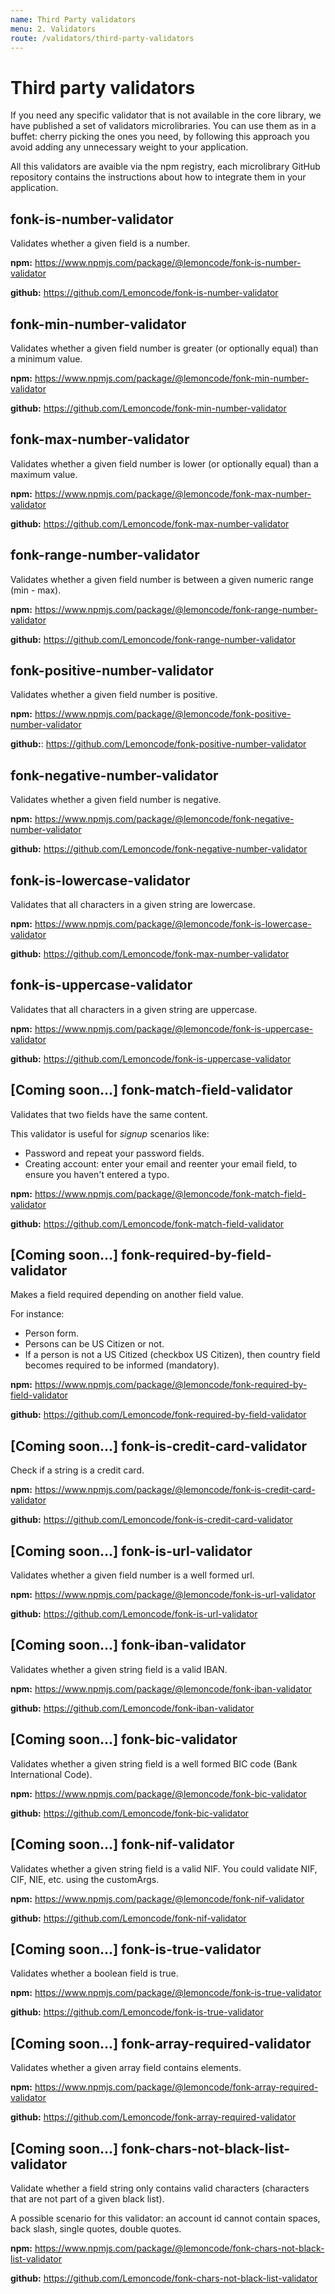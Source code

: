 ```yaml
---
name: Third Party validators
menu: 2. Validators
route: /validators/third-party-validators
---
```


# Third party validators

If you need any specific validator that is not available in the core library, we have
published a set of validators microlibraries. You can use them as in a buffet: cherry
picking the ones you need, by following this approach you avoid adding any unnecessary
weight to your application.

All this validators are avaible via the npm registry, each microlibrary GitHub repository contains the instructions
about how to integrate them in your application.

## fonk-is-number-validator

Validates whether a given field is a number.

**npm:** https://www.npmjs.com/package/@lemoncode/fonk-is-number-validator

**github:** https://github.com/Lemoncode/fonk-is-number-validator

## fonk-min-number-validator

Validates whether a given field number is greater (or optionally equal) than a minimum value.

**npm:** https://www.npmjs.com/package/@lemoncode/fonk-min-number-validator

**github:** https://github.com/Lemoncode/fonk-min-number-validator

## fonk-max-number-validator

Validates whether a given field number is lower (or optionally equal) than a maximum value.

**npm:** https://www.npmjs.com/package/@lemoncode/fonk-max-number-validator

**github:** https://github.com/Lemoncode/fonk-max-number-validator

## fonk-range-number-validator

Validates whether a given field number is between a given numeric range (min - max).

**npm:** https://www.npmjs.com/package/@lemoncode/fonk-range-number-validator

**github:** https://github.com/Lemoncode/fonk-range-number-validator

## fonk-positive-number-validator

Validates whether a given field number is positive.

**npm:** https://www.npmjs.com/package/@lemoncode/fonk-positive-number-validator

**github:**: https://github.com/Lemoncode/fonk-positive-number-validator

## fonk-negative-number-validator

Validates whether a given field number is negative.

**npm:** https://www.npmjs.com/package/@lemoncode/fonk-negative-number-validator

**github:** https://github.com/Lemoncode/fonk-negative-number-validator

## fonk-is-lowercase-validator

Validates that all characters in a given string are lowercase.

**npm:** https://www.npmjs.com/package/@lemoncode/fonk-is-lowercase-validator

**github:** https://github.com/Lemoncode/fonk-max-number-validator

## fonk-is-uppercase-validator

Validates that all characters in a given string are uppercase.

**npm:** https://www.npmjs.com/package/@lemoncode/fonk-is-uppercase-validator

**github:** https://github.com/Lemoncode/fonk-is-uppercase-validator

## [Coming soon...] fonk-match-field-validator

Validates that two fields have the same content.

This validator is useful for _signup_ scenarios like:

- Password and repeat your password fields.
- Creating account: enter your email and reenter your email field, to ensure you haven't entered a typo.

**npm:** https://www.npmjs.com/package/@lemoncode/fonk-match-field-validator

**github:** https://github.com/Lemoncode/fonk-match-field-validator

## [Coming soon...] fonk-required-by-field-validator

Makes a field required depending on another field value.

For instance:

- Person form.
- Persons can be US Citizen or not.
- If a person is not a US Citized (checkbox US Citizen), then country field becomes required to be informed (mandatory).

**npm:** https://www.npmjs.com/package/@lemoncode/fonk-required-by-field-validator

**github:** https://github.com/Lemoncode/fonk-required-by-field-validator

## [Coming soon...] fonk-is-credit-card-validator

Check if a string is a credit card.

**npm:** https://www.npmjs.com/package/@lemoncode/fonk-is-credit-card-validator

**github:** https://github.com/Lemoncode/fonk-is-credit-card-validator

## [Coming soon...] fonk-is-url-validator

Validates whether a given field number is a well formed url.

**npm:** https://www.npmjs.com/package/@lemoncode/fonk-is-url-validator

**github:** https://github.com/Lemoncode/fonk-is-url-validator

## [Coming soon...] fonk-iban-validator

Validates whether a given string field is a valid IBAN.

**npm:** https://www.npmjs.com/package/@lemoncode/fonk-iban-validator

**github:** https://github.com/Lemoncode/fonk-iban-validator

## [Coming soon...] fonk-bic-validator

Validates whether a given string field is a well formed BIC code (Bank International Code).

**npm:** https://www.npmjs.com/package/@lemoncode/fonk-bic-validator

**github:** https://github.com/Lemoncode/fonk-bic-validator

## [Coming soon...] fonk-nif-validator

Validates whether a given string field is a valid NIF. You could validate NIF, CIF, NIE, etc. using the customArgs.

**npm:** https://www.npmjs.com/package/@lemoncode/fonk-nif-validator

**github:** https://github.com/Lemoncode/fonk-nif-validator

## [Coming soon...] fonk-is-true-validator

Validates whether a boolean field is true.

**npm:** https://www.npmjs.com/package/@lemoncode/fonk-is-true-validator

**github:** https://github.com/Lemoncode/fonk-is-true-validator

## [Coming soon...] fonk-array-required-validator

Validates whether a given array field contains elements.

**npm:** https://www.npmjs.com/package/@lemoncode/fonk-array-required-validator

**github:** https://github.com/Lemoncode/fonk-array-required-validator

## [Coming soon...] fonk-chars-not-black-list-validator

Validate whether a field string only contains valid characters (characters that are not part of a given black list).

A possible scenario for this validator: an account id cannot contain spaces, back slash, single quotes, double quotes.

**npm:** https://www.npmjs.com/package/@lemoncode/fonk-chars-not-black-list-validator

**github:** https://github.com/Lemoncode/fonk-chars-not-black-list-validator
